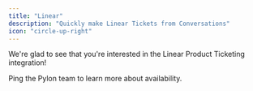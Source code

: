 ```yaml
---
title: "Linear"
description: "Quickly make Linear Tickets from Conversations"
icon: "circle-up-right"
---
```


We're glad to see that you're interested in the Linear Product Ticketing
integration!

Ping the Pylon team to learn more about availability.
